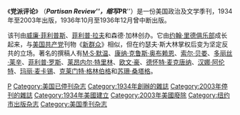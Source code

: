{{Infobox Magazine
| title           = Partisan Review
| image_file      = PartisanReviewAprilMay1935.jpg
| image_size      =
| image_caption   = 1935年四五月刊封面
| editor          = 
| editor_title    = 
| previous_editor = 
| staff_writer    = 
| frequency       = 季刊
| circulation     = 
| category        = 
| company         = 
| publisher       = 
| firstdate       = 1934
| finaldate       = 2003
| country         = 美国| based           = 
| language        = [[英语|英语]]
| website         = http://www.bu.edu/partisanreview/
| issn            = 0031-2525
}}
《'''党派评论'''》 （'''''Partisan Review'''''，缩写'''''PR'''''）是一份美国政治及文学季刊，1934年至2003年出版，1936年10月至1936年12月曾中断出版。

该刊由[[威廉·菲利普斯_(编辑)|威廉·菲利普斯]]、[[菲利普·拉夫|菲利普·拉夫]]和森德·加林创办。它由[[约翰·里德俱乐部|约翰·里德俱乐部]]成长起来，与[[美国共产党|美国共产党]]刊物《[[新群众|新群众]]》相似，但在约瑟夫·斯大林掌权后变为坚定反共的立场。著名的撰稿人有[[M·S·默温|M·S·默温]]、[[康纳·克鲁斯·奥布赖恩|康纳·克鲁斯·奥布赖恩]]、[[索尔·贝娄|索尔·贝娄]]、[[多丽丝·莱辛|多丽丝·莱辛]]、[[菲利普·罗斯|菲利普·罗斯]]、[[莱昂内尔·特里林|莱昂内尔·特里林]]、[[欧文·豪|欧文·豪]]、[[德怀特·麦克唐纳|德怀特·麦克唐纳]]、[[汉娜·阿伦特|汉娜·阿伦特]]、[[玛丽·麦卡锡|玛丽·麦卡锡]]、[[克莱门特·格林伯格|克莱门特·格林伯格]]和[[苏珊·桑塔格|苏珊·桑塔格]]。

[[Category:美國政論雜誌|P]]
[[Category:美国已停刊杂志|Category:美国已停刊杂志]]
[[Category:1934年創辦的雜誌|Category:1934年創辦的雜誌]]
[[Category:2003年停刊的雜誌|Category:2003年停刊的雜誌]]
[[Category:1934年美國建立|Category:1934年美國建立]]
[[Category:2003年美國廢除|Category:2003年美國廢除]]
[[Category:纽约市出版杂志|Category:纽约市出版杂志]]
[[Category:美国季刊杂志|Category:美国季刊杂志]]